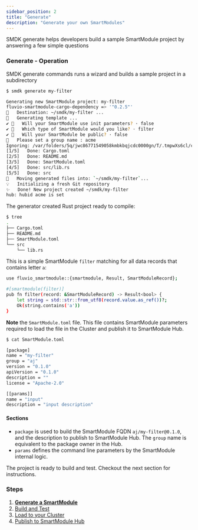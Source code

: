 ```yaml
---
sidebar_position: 2
title: "Generate"
description: "Generate your own SmartModules"
---
```


SMDK generate helps developers build a sample SmartModule project by answering a few simple questions

### Generate - Operation

SMDK generate commands runs a wizard and builds a sample project in a subdirectory

```bash copy="fl"
$ smdk generate my-filter

Generating new SmartModule project: my-filter
fluvio-smartmodule-cargo-dependency => '"0.2.5"'
🔧   Destination: ~/smdk/my-filter ...
🔧   Generating template ...
✔ 🤷   Will your SmartModule use init parameters? · false
✔ 🤷   Which type of SmartModule would you like? · filter
✔ 🤷   Will your SmartModule be public? · false
🤷   Please set a group name : acme
Ignoring: /var/folders/5q/jwc86771549058kmbkbqjcdc0000gn/T/.tmpwXs6cl/cargo-generate.toml
[1/5]   Done: Cargo.toml
[2/5]   Done: README.md
[3/5]   Done: SmartModule.toml
[4/5]   Done: src/lib.rs
[5/5]   Done: src
🔧   Moving generated files into: `~/smdk/my-filter`...
💡   Initializing a fresh Git repository
✨   Done! New project created ~/smdk/my-filter
hub: hubid acme is set
```

The generator created Rust project ready to compile:

```bash
$ tree
.
├── Cargo.toml
├── README.md
├── SmartModule.toml
└── src
    └── lib.rs
```

This is a simple SmartModule `filter` matching for all data records that contains letter `a`:

```bash
use fluvio_smartmodule::{smartmodule, Result, SmartModuleRecord};

#[smartmodule(filter)]
pub fn filter(record: &SmartModuleRecord) -> Result<bool> {
    let string = std::str::from_utf8(record.value.as_ref())?;
    Ok(string.contains('a'))
}
```

**Note** the `SmartModule.toml` file. This file contains SmartModule parameters required to load the file in the Cluster and publish it to SmartModule Hub.

```bash copy="fl"
$ cat SmartModule.toml

[package]
name = "my-filter"
group = "aj"
version = "0.1.0"
apiVersion = "0.1.0"
description = ""
license = "Apache-2.0"

[[params]]
name = "input"
description = "input description"
```

#### Sections

* `package` is used to build the SmartModule FQDN `aj/my-filter@0.1.0`, and the description to publish to SmartModule Hub. The `group` name is equivalent to the package owner in the Hub.
* `params` defines the command line parameters by the SmartModule internal logic.

The project is ready to build and test. Checkout the next section for instructions.

### Steps

1. **[Generate a SmartModule]**
2. [Build and Test]
3. [Load to your Cluster]
4. [Publish to SmartModule Hub]

[Generate a SmartModule]: /docs/connectors/smartmodules/smdk/generate
[Build and Test]: /docs/connectors/smartmodules/smdk/build
[Load to your Cluster]: /docs/connectors/smartmodules/smdk/load
[Publish to SmartModule Hub]: /docs/connectors/smartmodules/smdk/publish
